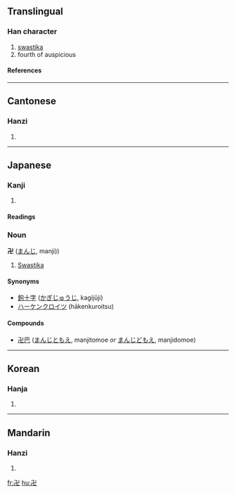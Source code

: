 {{see|卐}}

==Translingual==
===Han character===
{{Han char|rad=十|as=04|sn=6|four=1221<sub>7</sub>|canj=弓X (NX)}}
# [[swastika]]
# fourth of auspicious
====References====
{{Han ref|kx=0156.210|dkj=02724|dj=0356.080|hdz=10051.150|uh=534D|ud=21325|bh=C9C3|bd=51651}}
----
==Cantonese==
===Hanzi===
{{yue-hanzi|jyut=|y=maan6}}
# {{defn|Cantonese}}
----
==Japanese==
===Kanji===
{{ja-kanji|grade=|rs=十04}}
# {{defn|Japanese}} 
====Readings====
{{ja-readings|on=[[ばん]] (ban), [[まん]] (man)|kun=[[まんじ]] (manji)}}
===Noun===
'''卍''' ([[まんじ]], manji))
#[[Swastika]]
====Synonyms====
*[[鉤十字]] ([[かぎじゅうじ]], kagijūji)
*[[ハーケンクロイツ]] (hākenkuroitsu)
====Compounds====
*[[卍巴]] ([[まんじともえ]], manjitomoe ''or'' [[まんじどもえ]], manjidomoe)
----
==Korean==
===Hanja===
{{ko-hanja|hangeul=[[만]]|rv=man|mr=man}}
# {{defn|Korean}}
----
==Mandarin==
===Hanzi===
{{cmn-hanzi|pin=[[wàn]] (wan4)|wg=wan<sup>4</sup>}}
# {{defn|Mandarin}}

[[fr:卍]]
[[hu:卍]]